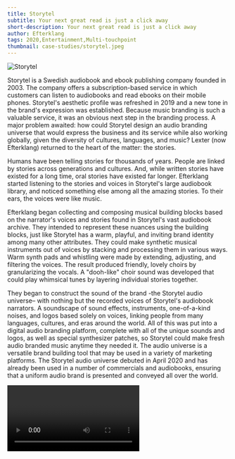 ```yaml
---
title: Storytel
subtitle: Your next great read is just a click away
short-description: Your next great read is just a click away
author: Efterklang
tags: 2020,Entertainment,Multi-touchpoint
thumbnail: case-studies/storytel.jpeg
---
```


![Storytel](case-studies/storytel.jpeg)

Storytel is a Swedish audiobook and ebook publishing company founded in 2003. The company offers a subscription-based service in which customers can listen to audiobooks and read ebooks on their mobile phones.
Storytel's aesthetic profile was refreshed in 2019 and a new tone in the brand's expression was established. Because music branding is such a valuable service, it was an obvious next step in the branding process. A major problem awaited: how could Storytel design an audio branding universe that would express the business and its service while also working globally, given the diversity of cultures, languages, and music? Lexter (now Efterklang) returned to the heart of the matter: the stories.

Humans have been telling stories for thousands of years. People are linked by stories across generations and cultures. And, while written stories have existed for a long time, oral stories have existed far longer. Efterklang started listening to the stories and voices in Storytel's large audiobook library, and noticed something else among all the amazing stories. To their ears, the voices were like music.

Efterklang began collecting and composing musical building blocks based on the narrator's voices and stories found in Storytel's vast audiobook archive. They intended to represent these nuances using the building blocks, just like Storytel has a warm, playful, and inviting brand identity among many other attributes. They could make synthetic musical instruments out of voices by stacking and processing them in various ways. Warm synth pads and whistling were made by extending, adjusting, and filtering the voices. The result produced friendly, lovely choirs by granularizing the vocals. A "dooh-like" choir sound was developed that could play whimsical tunes by layering individual stories together.

They began to construct the sound of the brand -the Storytel audio universe– with nothing but the recorded voices of Storytel's audiobook narrators. A soundscape of sound effects, instruments, one-of-a-kind noises, and logos based solely on voices, linking people from many languages, cultures, and eras around the world. All of this was put into a digital audio branding platform, complete with all of the unique sounds and logos, as well as special synthesizer patches, so Storytel could make fresh audio branded music anytime they needed it. The audio universe is a versatile brand building tool that may be used in a variety of marketing platforms. The Storytel audio universe debuted in April 2020 and has already been used in a number of commercials and audiobooks, ensuring that a uniform audio brand is presented and conveyed all over the world.

<Video url="https://vimeo.com/433658271"/>

<AudioGrid>
  <Audio title="Advertise 1" url="adv1.mp3">
  </Audio>
  <Audio title="Advertise 2" url="adv2.mp3">
  </Audio>
  <Audio title="Advertise 3" url="adv3.mp3">
  </Audio>
</AudioGrid>
